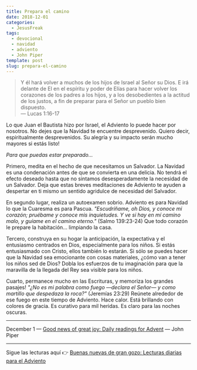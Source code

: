 ```yaml
---
title: Prepara el camino
date: 2018-12-01
categories:
  - JesusFreak
tags:
  - devocional
  - navidad
  - adviento
  - John Piper
template: post
slug: prepara-el-camino
---
```


> Y él hará volver a muchos de los hijos de Israel al Señor su Dios. E irá delante de El en el espíritu y poder de Elías para hacer volver los corazones de los padres a los hijos, y a los desobedientes a la actitud de los justos, a fin de preparar para el Señor un pueblo bien dispuesto. <br />
> — Lucas 1:16-17

Lo que Juan el Bautista hizo por Israel, el Adviento lo puede hacer por nosotros. No dejes que la Navidad te encuentre desprevenido. Quiero decir, espiritualmente desprevenidos. Su alegría y su impacto serán mucho mayores si estás listo!

_Para que puedas estar preparado..._

Primero, medita en el hecho de que necesitamos un Salvador. La Navidad es una condenación antes de que se convierta en una delicia. No tendrá el efecto deseado hasta que no sintamos desesperadamente la necesidad de un Salvador. Deja que estas breves meditaciones de Adviento te ayuden a despertar en ti mismo un sentido agridulce de necesidad del Salvador.

En segundo lugar, realiza un autoexamen sobrio. Adviento es para Navidad lo que la Cuaresma es para Pascua. _"Escudríñame, oh Dios, y conoce mi corazón; pruébame y conoce mis inquietudes. Y ve si hay en mí camino malo, y guíame en el camino eterno."_ (Salmo 139:23-24) Que todo corazón le prepare la habitación... limpiando la casa.

Tercero, construya en su hogar la anticipación, la expectativa y el entusiasmo centrados en Dios, especialmente para los niños. Si estás entusiasmado con Cristo, ellos también lo estarán. Si sólo se puedes hacer que la Navidad sea emocionante con cosas materiales, ¿cómo van a tener los niños sed de Dios? Dobla los esfuerzos de tu imaginación para que la maravilla de la llegada del Rey sea visible para los niños.

Cuarto, permanece mucho en las Escrituras, y memoriza los grandes pasajes! _"¿No es mi palabra como fuego —declara el Señor— y como martillo que despedaza la roca?"_ (Jeremías 23:29) Reúnete alrededor de ese fuego en este tiempo de Adviento. Hace calor. Está brillando con colores de gracia. Es curativo para mil heridas. Es claro para las noches oscuras.

---

December 1 — [Good news of great joy: Daily readings for Advent](https://www.desiringgod.org/books/good-news-of-great-joy) — John Piper

---

Sigue las lecturas aquí 👉 [Buenas nuevas de gran gozo: Lecturas diarias para el Adviento](/buenas-nuevas-de-gran-gozo-lecturas-diarias-para-adviento)
